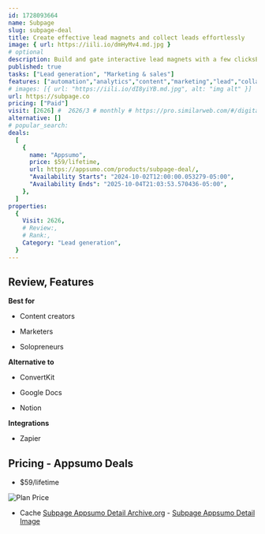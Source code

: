 ```yaml
---
id: 1728093664
name: Subpage
slug: subpage-deal
title: Create effective lead magnets and collect leads effortlessly
image: { url: https://iili.io/dmHyMv4.md.jpg }
# optional
description: Build and gate interactive lead magnets with a few clicksExport and analyze leads with powerful tools and integrations
published: true
tasks: ["Lead generation", "Marketing & sales"]
features: ["automation","analytics","content","marketing","lead","collaboration","project"]
# images: [{ url: "https://iili.io/dI8yiYB.md.jpg", alt: "img alt" }]
url: https://subpage.co
pricing: ["Paid"]
visit: [2626] #  2626/3 # monthly # https://pro.similarweb.com/#/digitalsuite/websiteanalysis/home
alternative: []
# popular_search:
deals:
  [
    {
      name: "Appsumo",
      price: $59/lifetime,
      url: https://appsumo.com/products/subpage-deal/,
      "Availability Starts": "2024-10-02T12:00:00.053279-05:00",
      "Availability Ends": "2025-10-04T21:03:53.570436-05:00",
    },
  ]
properties:
  {
    Visit: 2626,
    # Review:,
    # Rank:,
    Category: "Lead generation",
  }
---
```


## Review, Features

 

**Best for**

- Content creators

- Marketers

- Solopreneurs

**Alternative to**

- ConvertKit

- Google Docs

- Notion

**Integrations**

- Zapier

## Pricing - Appsumo Deals

- $59/lifetime

<Img src="https://iili.io/dmJ5Ts1.png" alt="Plan Price" />

- Cache [Subpage Appsumo Detail Archive.org](https://web.archive.org/web/*/https://appsumo.com/products/subpage-deal/) - [Subpage Appsumo Detail Image](https://iili.io/dmJ5w7f.png)
